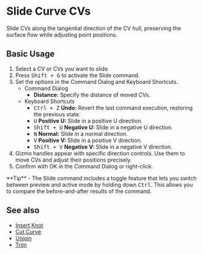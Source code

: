
# Slide Curve CVs

<Reference shortcut="Shift+G" command="Slide" button="" />

Slide CVs along the tangential direction of the CV hull, preserving the surface flow while adjusting point positions.

## Basic Usage

1. Select a CV or CVs you want to slide.
2. Press <kbd>Shift + G</kbd> to activate the Slide command.
3. Set the options in the Command Dialog and Keyboard Shortcuts.
   - <Kst>Command Dialog</Kst>
      - **Distance:** Specify the distance of moved CVs.
   - <Kst>Keyboard Shortcuts</Kst>
      - <kbd>Ctrl + Z</kbd> **Undo:** Revert the last command execution, restoring the previous state.
      - <kbd>U</kbd> **Positive U:** Slide in a positive U direction.
      - <kbd>Shift + U</kbd> **Negative U:** Slide in a negative U direction.
      - <kbd>N</kbd> **Normal:** Slide in a normal direction.
      - <kbd>V</kbd> **Positive V:** Slide in a positive V direction.
      - <kbd>Shift + V</kbd> **Negative V:** Slide in a negative V direction.
3. Gizmo handles appear with specific direction controls. Use them to move CVs and adjust their positions precisely.
4. Confirm with OK in the Command Dialog or right-click.

<VideoPlayer fileName="slide"/>

<Callout type="info" emoji="💡">
**Tip**
- The Slide command includes a toggle feature that lets you switch between preview and active mode by holding down <kbd>Ctrl</kbd>. This allows you to compare the before-and-after results of the command. 
</Callout>

## See also
- [Insert Knot](insert-knot)
- [Cut Curve](cut-curve)
- [Unjoin](unjoin)
- [Trim](trim)